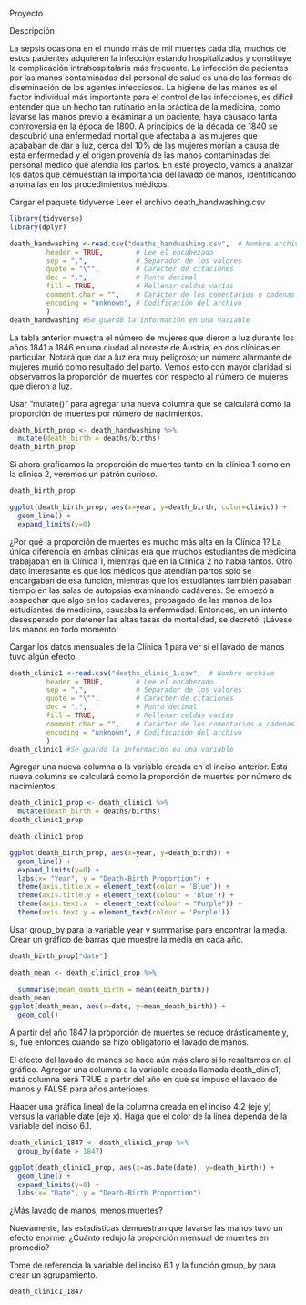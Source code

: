Proyecto

Descripción

La sepsis ocasiona en el mundo más de mil muertes cada día, muchos de estos pacientes adquieren la infección estando hospitalizados y constituye la complicación intrahospitalaria más frecuente. La infección de pacientes por las manos contaminadas del personal de salud es una de las formas de diseminación de los agentes infecciosos. La higiene de las manos es el factor individual más importante para el control de las infecciones, es difícil entender que un hecho tan rutinario en la práctica de la medicina, como lavarse las manos previo a examinar a un paciente, haya causado tanta controversia en la época de 1800.
A principios de la década de 1840 se descubrió una enfermedad mortal que afectaba a las mujeres que acababan de dar a luz, cerca del 10% de las mujeres morían a causa de esta enfermedad y el origen provenía de las manos contaminadas del personal médico que atendía los partos.
En este proyecto, vamos a analizar los datos que demuestran la importancia del lavado de manos, identificando anomalías en los procedimientos médicos.



Cargar el paquete tidyverse
Leer el archivo death_handwashing.csv 

```r
library(tidyverse)
library(dplyr)

death_handwashing <-read.csv("deaths_handwashing.csv",  # Nombre archivo
         header = TRUE,        # Lee el encabezado
         sep = ",",            # Separador de los valores
         quote = "\"",         # Caracter de citaciones
         dec = ".",            # Punto decimal
         fill = TRUE,          # Rellenar celdas vacías 
         comment.char = "",    # Carácter de los comentarios o cadenas vacías
         encoding = "unknown", # Codificación del archivo
         )   
death_handwashing #Se guardó la información en una variable
```

La tabla anterior muestra el número de mujeres que dieron a luz durante los años 1841 a 1846 en una ciudad al noreste de Austria, en dos clínicas en particular. Notará que dar a luz era muy peligroso; un número alarmante de mujeres murió como resultado del parto. Vemos esto con mayor claridad si observamos la proporción de muertes con respecto al número de mujeres que dieron a luz.


Usar "mutate()" para agregar una nueva columna que se calculará como la proporción de muertes por número de nacimientos.

```r
death_birth_prop <- death_handwashing %>%
  mutate(death_birth = deaths/births)
death_birth_prop
```



Si ahora graficamos la proporción de muertes tanto en la clínica 1 como en la clínica 2, veremos un patrón curioso.


```r
death_birth_prop

ggplot(death_birth_prop, aes(x=year, y=death_birth, color=clinic)) +
  geom_line() +
  expand_limits(y=0)
```


¿Por qué la proporción de muertes es mucho más alta en la Clínica 1? La única diferencia en ambas clínicas era que muchos estudiantes de medicina trabajaban en la Clínica 1, mientras que en la Clínica 2 no había tantos. Otro dato interesante es que los médicos que atendían partos solo se encargaban de esa función, mientras que los estudiantes también pasaban tiempo en las salas de autopsias examinando cadáveres.
Se empezó a sospechar que algo en los cadáveres, propagado de las manos de los estudiantes de medicina, causaba la enfermedad. Entonces, en un intento desesperado por detener las altas tasas de mortalidad, se decretó: ¡Lávese las manos en todo momento!


Cargar los datos mensuales de la Clínica 1 para ver si el lavado de manos tuvo algún efecto.


```r
death_clinic1 <-read.csv("deaths_clinic_1.csv",  # Nombre archivo
         header = TRUE,        # Lee el encabezado
         sep = ",",            # Separador de los valores
         quote = "\"",         # Caracter de citaciones
         dec = ".",            # Punto decimal
         fill = TRUE,          # Rellenar celdas vacías 
         comment.char = "",    # Carácter de los comentarios o cadenas vacías
         encoding = "unknown", # Codificación del archivo
         )   
death_clinic1 #Se guardó la información en una variable
```


Agregar una nueva columna a la variable creada en el inciso anterior. Esta nueva
columna se calculará como la proporción de muertes por número de nacimientos.

```r
death_clinic1_prop <- death_clinic1 %>%
  mutate(death_birth = deaths/births)
death_clinic1_prop
```


```r
death_clinic1_prop

ggplot(death_birth_prop, aes(x=year, y=death_birth)) +
  geom_line() +
  expand_limits(y=0) +
  labs(x= "Year", y = "Death-Birth Proportion") +
  theme(axis.title.x = element_text(color = 'Blue')) +
  theme(axis.title.y = element_text(colour = 'Blue')) +
  theme(axis.text.x  = element_text(colour = "Purple")) +
  theme(axis.text.y = element_text(colour = 'Purple'))
```

Usar group_by para la variable year y summarise para encontrar la media.
Crear un gráfico de barras que muestre la media en cada año.



```r
death_birth_prop["date"]

death_mean <- death_clinic1_prop %>%
  
  summarise(mean_death_birth = mean(death_birth))
death_mean
ggplot(death_mean, aes(x=date, y=mean_death_birth)) +
  geom_col()
```




A partir del año 1847 la proporción de muertes se reduce drásticamente y, sí, fue entonces cuando se hizo obligatorio el lavado de manos.

El efecto del lavado de manos se hace aún más claro si lo resaltamos en el gráfico.
Agregar una columna a la variable creada llamada death_clinic1, está columna será TRUE a partir del año en que se impuso el lavado de manos y FALSE para años anteriores.


Haacer una gráfica lineal de la columna creada en el inciso 4.2 (eje y) versus la variable date (eje x). Haga que el color
de la línea dependa de la variable del inciso 6.1.

```r
death_clinic1_1847 <- death_clinic1_prop %>%
  group_by(date > 1847) 

ggplot(death_clinic1_prop, aes(x=as.Date(date), y=death_birth)) +
  geom_line() +
  expand_limits(y=0) +
  labs(x= "Date", y = "Death-Birth Proportion")
```




¿Más lavado de manos, menos muertes?

Nuevamente, las estadísticas demuestran que lavarse las manos tuvo un efecto enorme. ¿Cuánto redujo la proporción mensual de muertes en promedio?



Tome de referencia la variable del inciso 6.1 y la función group_by para crear un agrupamiento.


```r
death_clinic1_1847
```


















